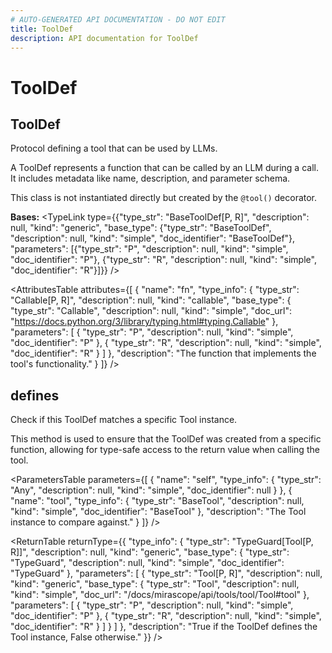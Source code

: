 ```yaml
---
# AUTO-GENERATED API DOCUMENTATION - DO NOT EDIT
title: ToolDef
description: API documentation for ToolDef
---
```


# ToolDef

## <ApiType type="Class" path="tools/tool_def/ToolDef" symbolName="ToolDef" /> ToolDef

Protocol defining a tool that can be used by LLMs.

A ToolDef represents a function that can be called by an LLM during a call.
It includes metadata like name, description, and parameter schema.

This class is not instantiated directly but created by the `@tool()` decorator.

**Bases:** 
<TypeLink type={{"type_str": "BaseToolDef[P, R]", "description": null, "kind": "generic", "base_type": {"type_str": "BaseToolDef", "description": null, "kind": "simple", "doc_identifier": "BaseToolDef"}, "parameters": [{"type_str": "P", "description": null, "kind": "simple", "doc_identifier": "P"}, {"type_str": "R", "description": null, "kind": "simple", "doc_identifier": "R"}]}} />

<AttributesTable
  attributes={[
  {
    "name": "fn",
    "type_info": {
      "type_str": "Callable[P, R]",
      "description": null,
      "kind": "callable",
      "base_type": {
        "type_str": "Callable",
        "description": null,
        "kind": "simple",
        "doc_url": "https://docs.python.org/3/library/typing.html#typing.Callable"
      },
      "parameters": [
        {
          "type_str": "P",
          "description": null,
          "kind": "simple",
          "doc_identifier": "P"
        },
        {
          "type_str": "R",
          "description": null,
          "kind": "simple",
          "doc_identifier": "R"
        }
      ]
    },
    "description": "The function that implements the tool's functionality."
  }
]}
/>

## <ApiType type="Function" path="tools/tool_def/ToolDef" symbolName="defines" /> defines

Check if this ToolDef matches a specific Tool instance.

This method is used to ensure that the ToolDef was created from a specific
function, allowing for type-safe access to the return value when calling
the tool.

<ParametersTable
  parameters={[
  {
    "name": "self",
    "type_info": {
      "type_str": "Any",
      "description": null,
      "kind": "simple",
      "doc_identifier": null
    }
  },
  {
    "name": "tool",
    "type_info": {
      "type_str": "BaseTool",
      "description": null,
      "kind": "simple",
      "doc_identifier": "BaseTool"
    },
    "description": "The Tool instance to compare against."
  }
]}
/>

<ReturnTable
  returnType={{
  "type_info": {
    "type_str": "TypeGuard[Tool[P, R]]",
    "description": null,
    "kind": "generic",
    "base_type": {
      "type_str": "TypeGuard",
      "description": null,
      "kind": "simple",
      "doc_identifier": "TypeGuard"
    },
    "parameters": [
      {
        "type_str": "Tool[P, R]",
        "description": null,
        "kind": "generic",
        "base_type": {
          "type_str": "Tool",
          "description": null,
          "kind": "simple",
          "doc_url": "/docs/mirascope/api/tools/tool/Tool#tool"
        },
        "parameters": [
          {
            "type_str": "P",
            "description": null,
            "kind": "simple",
            "doc_identifier": "P"
          },
          {
            "type_str": "R",
            "description": null,
            "kind": "simple",
            "doc_identifier": "R"
          }
        ]
      }
    ]
  },
  "description": "True if the ToolDef defines the Tool instance, False otherwise."
}}
/>


